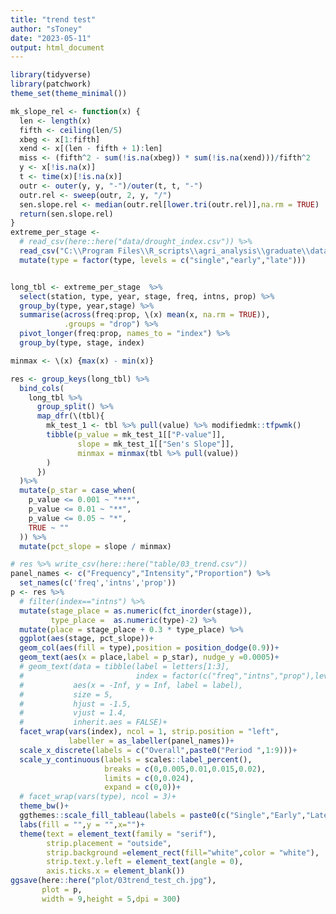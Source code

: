 ```yaml
---
title: "trend test"
author: "sToney"
date: "2023-05-11"
output: html_document
---
```


```r
library(tidyverse)
library(patchwork)
theme_set(theme_minimal())
```



```r


mk_slope_rel <- function(x) {
  len <- length(x)
  fifth <- ceiling(len/5)
  xbeg <- x[1:fifth]
  xend <- x[(len - fifth + 1):len]
  miss <- (fifth^2 - sum(!is.na(xbeg)) * sum(!is.na(xend)))/fifth^2
  y <- x[!is.na(x)]
  t <- time(x)[!is.na(x)]
  outr <- outer(y, y, "-")/outer(t, t, "-")
  outr.rel <- sweep(outr, 2, y, "/")
  sen.slope.rel <- median(outr.rel[lower.tri(outr.rel)],na.rm = TRUE)  
  return(sen.slope.rel)
}
extreme_per_stage <- 
  # read_csv(here::here("data/drought_index.csv")) %>% 
  read_csv("C:\\Program Files\\R_scripts\\agri_analysis\\graduate\\data\\drought_index.csv") %>% 
  mutate(type = factor(type, levels = c("single","early","late")))


long_tbl <- extreme_per_stage  %>% 
  select(station, type, year, stage, freq, intns, prop) %>% 
  group_by(type, year,stage) %>% 
  summarise(across(freq:prop, \(x) mean(x, na.rm = TRUE)),
            .groups = "drop") %>% 
  pivot_longer(freq:prop, names_to = "index") %>% 
  group_by(type, stage, index) 

minmax <- \(x) {max(x) - min(x)}

res <- group_keys(long_tbl) %>% 
  bind_cols(
    long_tbl %>% 
      group_split() %>% 
      map_dfr(\(tbl){
        mk_test_1 <- tbl %>% pull(value) %>% modifiedmk::tfpwmk()
        tibble(p_value = mk_test_1[["P-value"]],
               slope = mk_test_1[["Sen's Slope"]],
               minmax = minmax(tbl %>% pull(value))
        )
      })
  )%>% 
  mutate(p_star = case_when(
    p_value <= 0.001 ~ "***",
    p_value <= 0.01 ~ "**",
    p_value <= 0.05 ~ "*",
    TRUE ~ ""
  )) %>% 
  mutate(pct_slope = slope / minmax)

# res %>% write_csv(here::here("table/03_trend.csv"))
panel_names <- c("Frequency","Intensity","Proportion") %>% 
  set_names(c('freq','intns','prop'))
p <- res %>% 
  # filter(index=="intns") %>% 
  mutate(stage_place = as.numeric(fct_inorder(stage)),
         type_place =  as.numeric(type)-2) %>% 
  mutate(place = stage_place + 0.3 * type_place) %>% 
  ggplot(aes(stage, pct_slope))+
  geom_col(aes(fill = type),position = position_dodge(0.9))+
  geom_text(aes(x = place,label = p_star), nudge_y =0.0005)+
  # geom_text(data = tibble(label = letters[1:3], 
  #                         index = factor(c("freq","intns","prop"),levels = c("freq","intns","prop"))),
  #           aes(x = -Inf, y = Inf, label = label),
  #           size = 5,
  #           hjust = -1.5,
  #           vjust = 1.4,
  #           inherit.aes = FALSE)+
  facet_wrap(vars(index), ncol = 1, strip.position = "left",
             labeller = as_labeller(panel_names))+
  scale_x_discrete(labels = c("Overall",paste0("Period ",1:9)))+
  scale_y_continuous(labels = scales::label_percent(),
                     breaks = c(0,0.005,0.01,0.015,0.02),
                     limits = c(0,0.024),
                     expand = c(0,0))+
  # facet_wrap(vars(type), ncol = 3)+
  theme_bw()+
  ggthemes::scale_fill_tableau(labels = paste0(c("Single","Early","Late")," Rice"))+
  labs(fill = "",y = "",x="")+
  theme(text = element_text(family = "serif"),
        strip.placement = "outside",
        strip.background =element_rect(fill="white",color = "white"),
        strip.text.y.left = element_text(angle = 0),
        axis.ticks.x = element_blank())
ggsave(here::here("plot/03trend_test_ch.jpg"),
       plot = p,
       width = 9,height = 5,dpi = 300)

```

